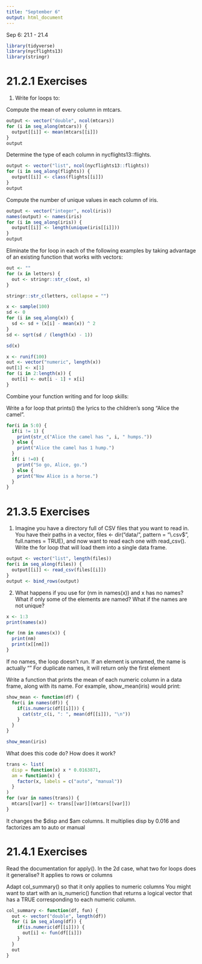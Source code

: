 ```yaml
---
title: "September 6"
output: html_document
---
```


Sep 6: 21.1 - 21.4

```r
library(tidyverse)
library(nycflights13)
library(stringr)
```

# 21.2.1 Exercises

1. Write for loops to:

Compute the mean of every column in mtcars.
```r
output <- vector("double", ncol(mtcars))
for (i in seq_along(mtcars)) {        
  output[[i]] <- mean(mtcars[[i]])
}
output
```

Determine the type of each column in nycflights13::flights.
```r
output <- vector("list", ncol(nycflights13::flights))
for (i in seq_along(flights)) {        
  output[[i]] <- class(flights[[i]])
}
output
```

Compute the number of unique values in each column of iris.
```r
output <- vector("integer", ncol(iris))
names(output) <- names(iris)
for (i in seq_along(iris)) {        
  output[[i]] <- length(unique(iris[[i]]))
}
output
```

Eliminate the for loop in each of the following examples by taking advantage of an existing function that works with vectors:
```r
out <- ""
for (x in letters) {
  out <- stringr::str_c(out, x)
}

stringr::str_c(letters, collapse = "")

x <- sample(100)
sd <- 0
for (i in seq_along(x)) {
  sd <- sd + (x[i] - mean(x)) ^ 2
}
sd <- sqrt(sd / (length(x) - 1))

sd(x)

x <- runif(100)
out <- vector("numeric", length(x))
out[1] <- x[1]
for (i in 2:length(x)) {
  out[i] <- out[i - 1] + x[i]
}
```

Combine your function writing and for loop skills:

Write a for loop that prints() the lyrics to the children’s song “Alice the camel”.
```r
for(i in 5:0) {
  if(i != 1) {
    print(str_c("Alice the camel has ", i, " humps."))
  } else {
    print("Alice the camel has 1 hump.")
  }
  if( i !=0) {
    print("So go, Alice, go.")
  } else {
    print("Now Alice is a horse.")
  }
}
```

# 21.3.5 Exercises

1. Imagine you have a directory full of CSV files that you want to read in. You have their paths in a vector, files <- dir("data/", pattern = "\\.csv$", full.names = TRUE), and now want to read each one with read_csv(). Write the for loop that will load them into a single data frame.
```r
output <- vector("list", length(files))
for(i in seq_along(files)) {
  output[[i]] <- read_csv(files[[i]])
}
output <- bind_rows(output)
```

2. What happens if you use for (nm in names(x)) and x has no names? What if only some of the elements are named? What if the names are not unique?
```r
x <- 1:3
print(names(x))

for (nm in names(x)) {
  print(nm)
  print(x[[nm]])
}
```

If no names, the loop doesn't run. 
If an element is unnamed, the name is actually ""
For duplicate names, it will return only the first element


Write a function that prints the mean of each numeric column in a data frame, along with its name. For example, show_mean(iris) would print:

```r
show_mean <- function(df) {
  for(i in names(df)) {
    if(is.numeric(df[[i]])) {
      cat(str_c(i, ": ", mean(df[[i]]), "\n"))
    }
  }
}

show_mean(iris)
```

What does this code do? How does it work?
```r
trans <- list( 
  disp = function(x) x * 0.0163871,
  am = function(x) {
    factor(x, labels = c("auto", "manual"))
  }
)
for (var in names(trans)) {
  mtcars[[var]] <- trans[[var]](mtcars[[var]])
}
```

It changes the $disp and $am columns. It multiplies disp by 0.016 and factorizes am to auto or manual 


# 21.4.1 Exercises

Read the documentation for apply(). In the 2d case, what two for loops does it generalise?
It applies to rows or columns

Adapt col_summary() so that it only applies to numeric columns You might want to start with an is_numeric() function that returns a logical vector that has a TRUE corresponding to each numeric column.
```r
col_summary <- function(df, fun) {
  out <- vector("double", length(df))
  for (i in seq_along(df)) {
    if(is.numeric(df[[i]])) {
      out[i] <- fun(df[[i]])
    }
  }
  out
}
```

